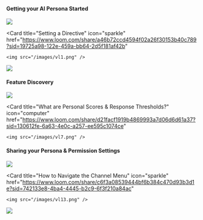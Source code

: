 #### Getting your AI Persona Started  

<CardGroup cols={2}>
  <Card
    title="Product Overview"
    icon="computer"
    href="https://www.loom.com/share/6c1f761b53af427fa102f518d1c99d4b"
  >
    <img src="/images/vl17.png" />
  </Card> 

  <Card
    title="Setting a Directive"
    icon="sparkle"
    href="https://www.loom.com/share/a46b72ccd4594f02a26f30153b40c789?sid=19725a98-122e-459a-bb64-2d5f181af42b"
  >
    <img src="/images/vl1.png" />
  </Card>
</CardGroup>

<CardGroup cols={2}>
  <Card
    title="Message Bar Tools"
    icon="file"
    href="https://www.loom.com/share/7646437dd4ab43d49083944e5f51a902?sid=54f3bd7a-7eac-46ce-8130-6306b00ad0b8"
  >
    <img src="/images/vl3.png" />
  </Card>
</CardGroup>

#### Feature Discovery  

<CardGroup cols={2}>
  <Card
    title="How to Sync Data Through Native Integrations"
    icon="file"
    href="https://youtu.be/JZpULzABQjs?si=oSqQm2BGSwXXZpqL"
  >
    <img src="/images/vl9.png" />
  </Card>

  <Card
    title="What are Personal Scores & Response Thresholds?"
    icon="computer"
    href="https://www.loom.com/share/d21facf1919b4869993a7d06d6d61a37?sid=130612fe-6a63-4e0c-a257-ee595c1074ce"
  >
    <img src="/images/vl7.png" />
  </Card>
</CardGroup>

#### Sharing your Persona & Permission Settings  

<CardGroup cols={2}>
  <Card
    title="What is a Persona?"
    icon="sparkle"
    href="https://www.loom.com/share/c6f3a08539444bf6b384c470d93b3d1e?sid=742133e8-4ba4-4445-b2c9-6f3f210a84ac"
  >
    <img src="/images/vl18.png" />
  </Card>

  <Card
    title="How to Navigate the Channel Menu"
    icon="sparkle"
    href="https://www.loom.com/share/c6f3a08539444bf6b384c470d93b3d1e?sid=742133e8-4ba4-4445-b2c9-6f3f210a84ac"
  >
    <img src="/images/vl13.png" />
  </Card>
</CardGroup>

<CardGroup cols={2}>
 <Card
    title="How to Navigate Permission Settings"
    icon="computer"
    href="https://www.loom.com/share/190d7d06ce894bb89e3f514c9c1c8960?sid=a5cf34cb-ab10-4d56-b5d8-ec971ba7c364"
  >
    <img src="/images/vl16.png" />
  </Card>
</CardGroup>
